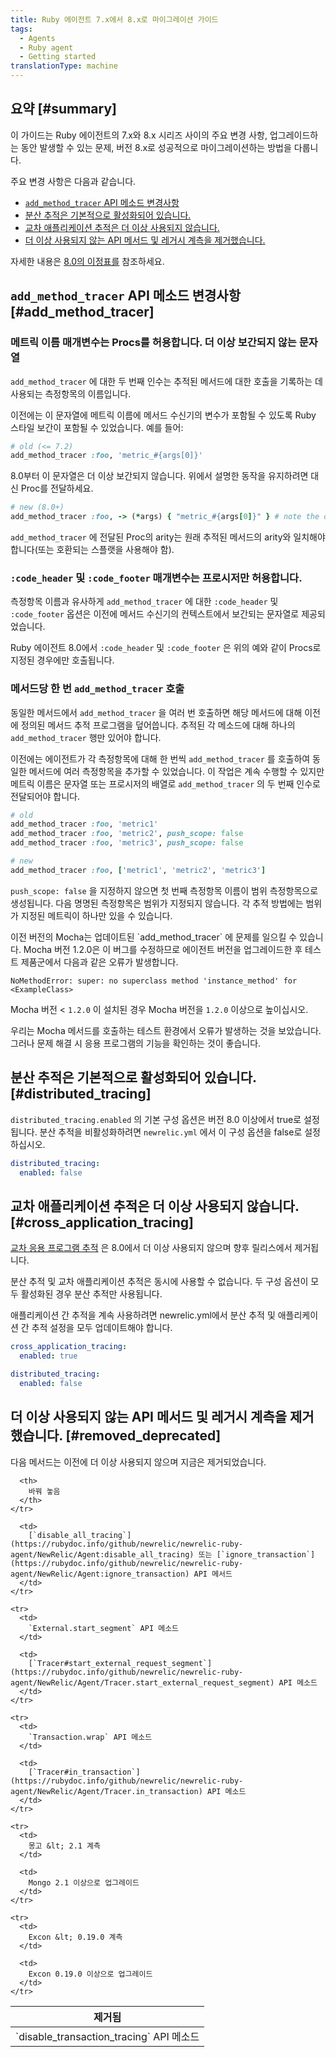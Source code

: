 ```yaml
---
title: Ruby 에이전트 7.x에서 8.x로 마이그레이션 가이드
tags:
  - Agents
  - Ruby agent
  - Getting started
translationType: machine
---
```


## 요약 [#summary]

이 가이드는 Ruby 에이전트의 7.x와 8.x 시리즈 사이의 주요 변경 사항, 업그레이드하는 동안 발생할 수 있는 문제, 버전 8.x로 성공적으로 마이그레이션하는 방법을 다룹니다.

주요 변경 사항은 다음과 같습니다.

* [`add_method_tracer` API 메소드 변경사항](#add_method_tracer)
* [분산 추적은 기본적으로 활성화되어 있습니다.](#distributed_tracing)
* [교차 애플리케이션 추적은 더 이상 사용되지 않습니다.](#cross_application_tracing)
* [더 이상 사용되지 않는 API 메서드 및 레거시 계측을 제거했습니다.](#removed_deprecated)

자세한 내용은 [8.0의 이정표를](https://github.com/newrelic/newrelic-ruby-agent/milestone/10?closed=1) 참조하세요.

## `add_method_tracer` API 메소드 변경사항 [#add_method_tracer]

### 메트릭 이름 매개변수는 Procs를 허용합니다. 더 이상 보간되지 않는 문자열

`add_method_tracer` 에 대한 두 번째 인수는 추적된 메서드에 대한 호출을 기록하는 데 사용되는 측정항목의 이름입니다.

이전에는 이 문자열에 메트릭 이름에 메서드 수신기의 변수가 포함될 수 있도록 Ruby 스타일 보간이 포함될 수 있었습니다. 예를 들어:

```ruby
# old (<= 7.2)
add_method_tracer :foo, 'metric_#{args[0]}'
```

8.0부터 이 문자열은 더 이상 보간되지 않습니다. 위에서 설명한 동작을 유지하려면 대신 Proc를 전달하세요.

```ruby
# new (8.0+)
add_method_tracer :foo, -> (*args) { "metric_#{args[0]}" } # note the double-quotes
```

`add_method_tracer` 에 전달된 Proc의 arity는 원래 추적된 메서드의 arity와 일치해야 합니다(또는 호환되는 스플랫을 사용해야 함).

### `:code_header` 및 `:code_footer` 매개변수는 프로시저만 허용합니다.

측정항목 이름과 유사하게 `add_method_tracer` 에 대한 `:code_header` 및 `:code_footer` 옵션은 이전에 메서드 수신기의 컨텍스트에서 보간되는 문자열로 제공되었습니다.

Ruby 에이전트 8.0에서 `:code_header` 및 `:code_footer` 은 위의 예와 같이 Procs로 지정된 경우에만 호출됩니다.

### 메서드당 한 번 `add_method_tracer` 호출

동일한 메서드에서 `add_method_tracer` 을 여러 번 호출하면 해당 메서드에 대해 이전에 정의된 메서드 추적 프로그램을 덮어씁니다. 추적된 각 메소드에 대해 하나의 `add_method_tracer` 행만 있어야 합니다.

이전에는 에이전트가 각 측정항목에 대해 한 번씩 `add_method_tracer` 를 호출하여 동일한 메서드에 여러 측정항목을 추가할 수 있었습니다. 이 작업은 계속 수행할 수 있지만 메트릭 이름은 문자열 또는 프로시저의 배열로 `add_method_tracer` 의 두 번째 인수로 전달되어야 합니다.

```ruby
# old
add_method_tracer :foo, 'metric1'
add_method_tracer :foo, 'metric2', push_scope: false
add_method_tracer :foo, 'metric3', push_scope: false
```

```ruby
# new
add_method_tracer :foo, ['metric1', 'metric2', 'metric3']
```

`push_scope: false` 을 지정하지 않으면 첫 번째 측정항목 이름이 범위 측정항목으로 생성됩니다. 다음 명명된 측정항목은 범위가 지정되지 않습니다. 각 추적 방법에는 범위가 지정된 메트릭이 하나만 있을 수 있습니다.

<Callout variant="tip">
  이전 버전의 Mocha는 업데이트된 `add_method_tracer` 에 문제를 일으킬 수 있습니다. Mocha 버전 1.2.0은 이 버그를 수정하므로 에이전트 버전을 업그레이드한 후 테스트 제품군에서 다음과 같은 오류가 발생합니다.

  ```
  NoMethodError: super: no superclass method 'instance_method' for <ExampleClass>
  ```

  Mocha 버전 &lt; `1.2.0` 이 설치된 경우 Mocha 버전을 `1.2.0` 이상으로 높이십시오.

  우리는 Mocha 메서드를 호출하는 테스트 환경에서 오류가 발생하는 것을 보았습니다. 그러나 문제 해결 시 응용 프로그램의 기능을 확인하는 것이 좋습니다.
</Callout>

## 분산 추적은 기본적으로 활성화되어 있습니다. [#distributed_tracing]

`distributed_tracing.enabled` 의 기본 구성 옵션은 버전 8.0 이상에서 true로 설정됩니다. 분산 추적을 비활성화하려면 `newrelic.yml` 에서 이 구성 옵션을 false로 설정하십시오.

```yml
distributed_tracing:
  enabled: false
```

## 교차 애플리케이션 추적은 더 이상 사용되지 않습니다. [#cross_application_tracing]

[교차 응용 프로그램 추적](/docs/agents/ruby-agent/features/cross-application-tracing-ruby/) 은 8.0에서 더 이상 사용되지 않으며 향후 릴리스에서 제거됩니다.

<Callout variant="tip">
  분산 추적 및 교차 애플리케이션 추적은 동시에 사용할 수 없습니다. 두 구성 옵션이 모두 활성화된 경우 분산 추적만 사용됩니다.

  애플리케이션 간 추적을 계속 사용하려면 newrelic.yml에서 분산 추적 및 애플리케이션 간 추적 설정을 모두 업데이트해야 합니다.

  ```yml
  cross_application_tracing:
    enabled: true

  distributed_tracing:
    enabled: false
  ```
</Callout>

## 더 이상 사용되지 않는 API 메서드 및 레거시 계측을 제거했습니다. [#removed_deprecated]

다음 메서드는 이전에 더 이상 사용되지 않으며 지금은 제거되었습니다.

<table>
  <thead>
    <tr>
      <th>
        제거됨
      </th>

      <th>
        바꿔 놓음
      </th>
    </tr>
  </thead>

  <tbody>
    <tr>
      <td>
        `disable_transaction_tracing` API 메소드
      </td>

      <td>
        [`disable_all_tracing`](https://rubydoc.info/github/newrelic/newrelic-ruby-agent/NewRelic/Agent:disable_all_tracing) 또는 [`ignore_transaction`](https://rubydoc.info/github/newrelic/newrelic-ruby-agent/NewRelic/Agent:ignore_transaction) API 메서드
      </td>
    </tr>

    <tr>
      <td>
        `External.start_segment` API 메소드
      </td>

      <td>
        [`Tracer#start_external_request_segment`](https://rubydoc.info/github/newrelic/newrelic-ruby-agent/NewRelic/Agent/Tracer.start_external_request_segment) API 메소드
      </td>
    </tr>

    <tr>
      <td>
        `Transaction.wrap` API 메소드
      </td>

      <td>
        [`Tracer#in_transaction`](https://rubydoc.info/github/newrelic/newrelic-ruby-agent/NewRelic/Agent/Tracer.in_transaction) API 메소드
      </td>
    </tr>

    <tr>
      <td>
        몽고 &lt; 2.1 계측
      </td>

      <td>
        Mongo 2.1 이상으로 업그레이드
      </td>
    </tr>

    <tr>
      <td>
        Excon &lt; 0.19.0 계측
      </td>

      <td>
        Excon 0.19.0 이상으로 업그레이드
      </td>
    </tr>
  </tbody>
</table>
